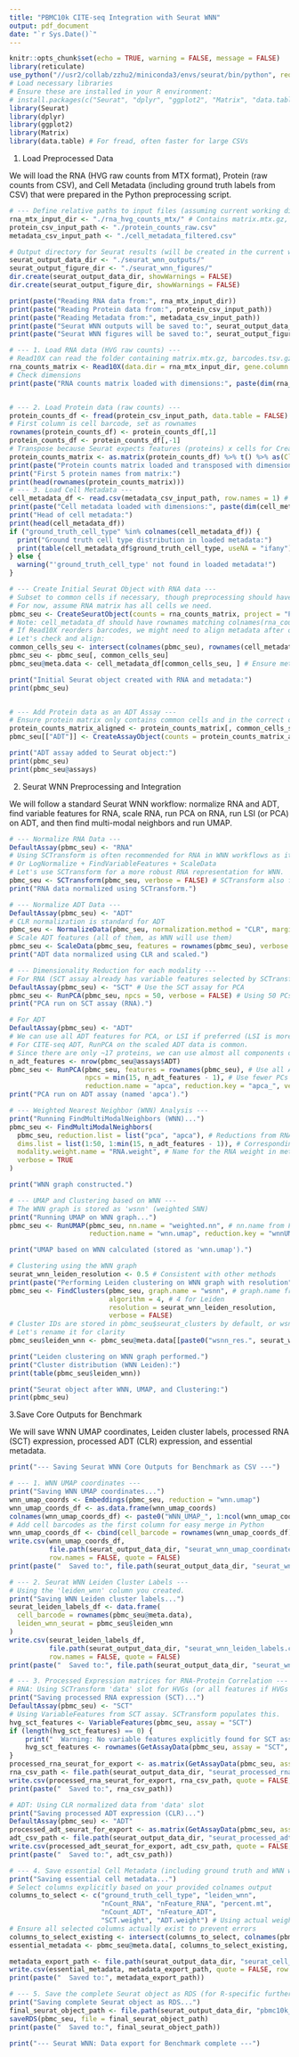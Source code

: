 ```yaml
---
title: "PBMC10k CITE-seq Integration with Seurat WNN"
output: pdf_document
date: "`r Sys.Date()`"
---
```



```r
knitr::opts_chunk$set(echo = TRUE, warning = FALSE, message = FALSE)
library(reticulate)
use_python("//usr2/collab/zzhu2/miniconda3/envs/seurat/bin/python", required = TRUE)
# Load necessary libraries
# Ensure these are installed in your R environment:
# install.packages(c("Seurat", "dplyr", "ggplot2", "Matrix", "data.table"))
library(Seurat)
library(dplyr)
library(ggplot2)
library(Matrix)
library(data.table) # For fread, often faster for large CSVs
```

1. Load Preprocessed Data

We will load the RNA (HVG raw counts from MTX format), Protein (raw counts from CSV), and Cell Metadata (including ground truth labels from CSV) that were prepared in the Python preprocessing script.
```r
# --- Define relative paths to input files (assuming current working directory is correct) ---
rna_mtx_input_dir <- "./rna_hvg_counts_mtx/" # Contains matrix.mtx.gz, barcodes.tsv.gz, features.tsv.gz
protein_csv_input_path <- "./protein_counts_raw.csv"
metadata_csv_input_path <- "./cell_metadata_filtered.csv"

# Output directory for Seurat results (will be created in the current working directory)
seurat_output_data_dir <- "./seurat_wnn_outputs/"
seurat_output_figure_dir <- "./seurat_wnn_figures/"
dir.create(seurat_output_data_dir, showWarnings = FALSE)
dir.create(seurat_output_figure_dir, showWarnings = FALSE)

print(paste("Reading RNA data from:", rna_mtx_input_dir))
print(paste("Reading Protein data from:", protein_csv_input_path))
print(paste("Reading Metadata from:", metadata_csv_input_path))
print(paste("Seurat WNN outputs will be saved to:", seurat_output_data_dir))
print(paste("Seurat WNN figures will be saved to:", seurat_output_figure_dir))
```
```r
# --- 1. Load RNA data (HVG raw counts) ---
# Read10X can read the folder containing matrix.mtx.gz, barcodes.tsv.gz, features.tsv.gz
rna_counts_matrix <- Read10X(data.dir = rna_mtx_input_dir, gene.column = 2) # gene.column = 2 if features.tsv has ID then symbol
# Check dimensions
print(paste("RNA counts matrix loaded with dimensions:", paste(dim(rna_counts_matrix), collapse=" x ")))


# --- 2. Load Protein data (raw counts) ---
protein_counts_df <- fread(protein_csv_input_path, data.table = FALSE) # Using fread for speed
# First column is cell barcode, set as rownames
rownames(protein_counts_df) <- protein_counts_df[,1]
protein_counts_df <- protein_counts_df[,-1]
# Transpose because Seurat expects features (proteins) x cells for CreateAssayObject
protein_counts_matrix <- as.matrix(protein_counts_df) %>% t() %>% as(Class = "dgCMatrix")
print(paste("Protein counts matrix loaded and transposed with dimensions:", paste(dim(protein_counts_matrix), collapse=" x ")))
print("First 5 protein names from matrix:")
print(head(rownames(protein_counts_matrix)))
# --- 3. Load Cell Metadata ---
cell_metadata_df <- read.csv(metadata_csv_input_path, row.names = 1) # First column is cell barcode
print(paste("Cell metadata loaded with dimensions:", paste(dim(cell_metadata_df), collapse=" x ")))
print("Head of cell metadata:")
print(head(cell_metadata_df))
if ("ground_truth_cell_type" %in% colnames(cell_metadata_df)) {
  print("Ground truth cell type distribution in loaded metadata:")
  print(table(cell_metadata_df$ground_truth_cell_type, useNA = "ifany"))
} else {
  warning("'ground_truth_cell_type' not found in loaded metadata!")
}
```

```r
# --- Create Initial Seurat Object with RNA data ---
# Subset to common cells if necessary, though preprocessing should have aligned them.
# For now, assume RNA matrix has all cells we need.
pbmc_seu <- CreateSeuratObject(counts = rna_counts_matrix, project = "PBMC10k_Seurat", meta.data = cell_metadata_df)
# Note: cell_metadata_df should have rownames matching colnames(rna_counts_matrix)
# If Read10X reorders barcodes, we might need to align metadata after object creation.
# Let's check and align:
common_cells_seu <- intersect(colnames(pbmc_seu), rownames(cell_metadata_df))
pbmc_seu <- pbmc_seu[, common_cells_seu]
pbmc_seu@meta.data <- cell_metadata_df[common_cells_seu, ] # Ensure metadata matches exactly

print("Initial Seurat object created with RNA and metadata:")
print(pbmc_seu)


# --- Add Protein data as an ADT Assay ---
# Ensure protein matrix only contains common cells and in the correct order
protein_counts_matrix_aligned <- protein_counts_matrix[, common_cells_seu]
pbmc_seu[["ADT"]] <- CreateAssayObject(counts = protein_counts_matrix_aligned)

print("ADT assay added to Seurat object:")
print(pbmc_seu)
print(pbmc_seu@assays)
```

2. Seurat WNN Preprocessing and Integration

We will follow a standard Seurat WNN workflow: normalize RNA and ADT, find variable features for RNA, scale RNA, run PCA on RNA, run LSI (or PCA) on ADT, and then find multi-modal neighbors and run UMAP.
```r
# --- Normalize RNA Data ---
DefaultAssay(pbmc_seu) <- "RNA"
# Using SCTransform is often recommended for RNA in WNN workflows as it handles technical noise well.
# Or LogNormalize + FindVariableFeatures + ScaleData
# Let's use SCTransform for a more robust RNA representation for WNN.
pbmc_seu <- SCTransform(pbmc_seu, verbose = FALSE) # SCTransform also finds variable features
print("RNA data normalized using SCTransform.")

# --- Normalize ADT Data ---
DefaultAssay(pbmc_seu) <- "ADT"
# CLR normalization is standard for ADT
pbmc_seu <- NormalizeData(pbmc_seu, normalization.method = "CLR", margin = 2, verbose = FALSE)
# Scale ADT features (all of them, as WNN will use them)
pbmc_seu <- ScaleData(pbmc_seu, features = rownames(pbmc_seu), verbose = FALSE)
print("ADT data normalized using CLR and scaled.")
```

```r
# --- Dimensionality Reduction for each modality ---
# For RNA (SCT assay already has variable features selected by SCTransform)
DefaultAssay(pbmc_seu) <- "SCT" # Use the SCT assay for PCA
pbmc_seu <- RunPCA(pbmc_seu, npcs = 50, verbose = FALSE) # Using 50 PCs like other methods
print("PCA run on SCT assay (RNA).")

# For ADT
DefaultAssay(pbmc_seu) <- "ADT"
# We can use all ADT features for PCA, or LSI if preferred (LSI is more for ATAC-seq)
# For CITE-seq ADT, RunPCA on the scaled ADT data is common.
# Since there are only ~17 proteins, we can use almost all components or a smaller number.
n_adt_features <- nrow(pbmc_seu@assays$ADT)
pbmc_seu <- RunPCA(pbmc_seu, features = rownames(pbmc_seu), # Use all ADT features
                   npcs = min(15, n_adt_features - 1), # Use fewer PCs for ADT, e.g. all but one
                   reduction.name = "apca", reduction.key = "apca_", verbose = FALSE)
print("PCA run on ADT assay (named 'apca').")
```

```r
# --- Weighted Nearest Neighbor (WNN) Analysis ---
print("Running FindMultiModalNeighbors (WNN)...")
pbmc_seu <- FindMultiModalNeighbors(
  pbmc_seu, reduction.list = list("pca", "apca"), # Reductions from RNA (SCT's PCA) and ADT
  dims.list = list(1:50, 1:min(15, n_adt_features - 1)), # Corresponding dimensions to use
  modality.weight.name = "RNA.weight", # Name for the RNA weight in metadata
  verbose = TRUE
)

print("WNN graph constructed.")

# --- UMAP and Clustering based on WNN ---
# The WNN graph is stored as 'wsnn' (weighted SNN)
print("Running UMAP on WNN graph...")
pbmc_seu <- RunUMAP(pbmc_seu, nn.name = "weighted.nn", # nn.name from FindMultiModalNeighbors output
                    reduction.name = "wnn.umap", reduction.key = "wnnUMAP_", verbose = FALSE)

print("UMAP based on WNN calculated (stored as 'wnn.umap').")
```

```r
# Clustering using the WNN graph
seurat_wnn_leiden_resolution <- 0.5 # Consistent with other methods
print(paste("Performing Leiden clustering on WNN graph with resolution", seurat_wnn_leiden_resolution, "..."))
pbmc_seu <- FindClusters(pbmc_seu, graph.name = "wsnn", # graph.name from FindMultiModalNeighbors output
                         algorithm = 4, # 4 for Leiden
                         resolution = seurat_wnn_leiden_resolution,
                         verbose = FALSE)
# Cluster IDs are stored in pbmc_seu$seurat_clusters by default, or wsnn_res.X if specified
# Let's rename it for clarity
pbmc_seu$leiden_wnn <- pbmc_seu@meta.data[[paste0("wsnn_res.", seurat_wnn_leiden_resolution)]]

print("Leiden clustering on WNN graph performed.")
print("Cluster distribution (WNN Leiden):")
print(table(pbmc_seu$leiden_wnn))

print("Seurat object after WNN, UMAP, and Clustering:")
print(pbmc_seu)
```
3.Save Core Outputs for Benchmark

We will save WNN UMAP coordinates, Leiden cluster labels, processed RNA (SCT) expression, processed ADT (CLR) expression, and essential metadata.
```r
print("--- Saving Seurat WNN Core Outputs for Benchmark as CSV ---")

# --- 1. WNN UMAP coordinates ---
print("Saving WNN UMAP coordinates...")
wnn_umap_coords <- Embeddings(pbmc_seu, reduction = "wnn.umap")
wnn_umap_coords_df <- as.data.frame(wnn_umap_coords)
colnames(wnn_umap_coords_df) <- paste0("WNN_UMAP_", 1:ncol(wnn_umap_coords_df))
# Add cell barcodes as the first column for easy merge in Python
wnn_umap_coords_df <- cbind(cell_barcode = rownames(wnn_umap_coords_df), wnn_umap_coords_df)
write.csv(wnn_umap_coords_df, 
          file.path(seurat_output_data_dir, "seurat_wnn_umap_coordinates.csv"), 
          row.names = FALSE, quote = FALSE)
print(paste("  Saved to:", file.path(seurat_output_data_dir, "seurat_wnn_umap_coordinates.csv")))

# --- 2. Seurat WNN Leiden Cluster Labels ---
# Using the 'leiden_wnn' column you created.
print("Saving WNN Leiden cluster labels...")
seurat_leiden_labels_df <- data.frame(
  cell_barcode = rownames(pbmc_seu@meta.data),
  leiden_wnn_seurat = pbmc_seu$leiden_wnn 
)
write.csv(seurat_leiden_labels_df, 
          file.path(seurat_output_data_dir, "seurat_wnn_leiden_labels.csv"), 
          row.names = FALSE, quote = FALSE)
print(paste("  Saved to:", file.path(seurat_output_data_dir, "seurat_wnn_leiden_labels.csv")))

# --- 3. Processed Expression matrices for RNA-Protein Correlation ---
# RNA: Using SCTransform 'data' slot for HVGs (or all features if HVGs not specifically subsetted in 'data')
print("Saving processed RNA expression (SCT)...")
DefaultAssay(pbmc_seu) <- "SCT"
# Using VariableFeatures from SCT assay. SCTransform populates this.
hvg_sct_features <- VariableFeatures(pbmc_seu, assay = "SCT")
if (length(hvg_sct_features) == 0) {
    print("  Warning: No variable features explicitly found for SCT assay. Using all features from 'data' slot.")
    hvg_sct_features <- rownames(GetAssayData(pbmc_seu, assay = "SCT", slot = "data"))
}
processed_rna_seurat_for_export <- as.matrix(GetAssayData(pbmc_seu, assay = "SCT", slot = "data")[hvg_sct_features, ])
rna_csv_path <- file.path(seurat_output_data_dir, "seurat_processed_rna_hvg_sct_data.csv")
write.csv(processed_rna_seurat_for_export, rna_csv_path, quote = FALSE, row.names = TRUE)
print(paste("  Saved to:", rna_csv_path))

# ADT: Using CLR normalized data from 'data' slot
print("Saving processed ADT expression (CLR)...")
DefaultAssay(pbmc_seu) <- "ADT"
processed_adt_seurat_for_export <- as.matrix(GetAssayData(pbmc_seu, assay = "ADT", slot = "data"))
adt_csv_path <- file.path(seurat_output_data_dir, "seurat_processed_adt_clr_data.csv")
write.csv(processed_adt_seurat_for_export, adt_csv_path, quote = FALSE, row.names = TRUE)
print(paste("  Saved to:", adt_csv_path))

# --- 4. Save essential Cell Metadata (including ground truth and WNN weights) ---
print("Saving essential cell metadata...")
# Select columns explicitly based on your provided colnames output
columns_to_select <- c("ground_truth_cell_type", "leiden_wnn", 
                       "nCount_RNA", "nFeature_RNA", "percent.mt", 
                       "nCount_ADT", "nFeature_ADT", 
                       "SCT.weight", "ADT.weight") # Using actual weight names
# Ensure all selected columns actually exist to prevent errors
columns_to_select_existing <- intersect(columns_to_select, colnames(pbmc_seu@meta.data))
essential_metadata <- pbmc_seu@meta.data[, columns_to_select_existing, drop = FALSE]

metadata_export_path <- file.path(seurat_output_data_dir, "seurat_cell_metadata_for_benchmark.csv")
write.csv(essential_metadata, metadata_export_path, quote = FALSE, row.names = TRUE)
print(paste("  Saved to:", metadata_export_path))

# --- 5. Save the complete Seurat object as RDS (for R-specific further analysis if needed) ---
print("Saving complete Seurat object as RDS...")
final_seurat_object_path <- file.path(seurat_output_data_dir, "pbmc10k_seurat_wnn_processed_final.rds")
saveRDS(pbmc_seu, file = final_seurat_object_path)
print(paste("  Saved to:", final_seurat_object_path))

print("--- Seurat WNN: Data export for Benchmark complete ---")
```